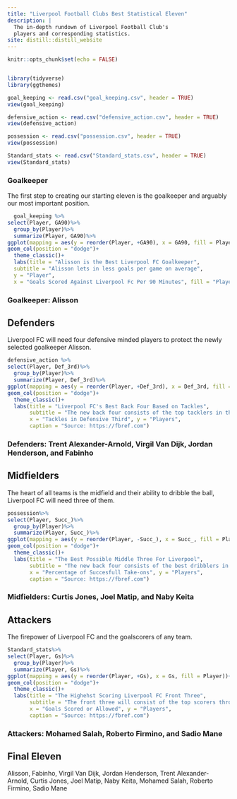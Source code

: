 ```yaml
---
title: "Liverpool Football Clubs Best Statistical Eleven"
description: |
  The in-depth rundown of Liverpool Football Club's
  players and corresponding statistics.
site: distill::distill_website
---
```


```r
knitr::opts_chunk$set(echo = FALSE)


library(tidyverse)
library(ggthemes)

goal_keeping <- read.csv("goal_keeping.csv", header = TRUE)
view(goal_keeping)

defensive_action <- read.csv("defensive_action.csv", header = TRUE)
view(defensive_action)

possession <- read.csv("possession.csv", header = TRUE)
view(possession)

Standard_stats <- read.csv("Standard_stats.csv", header = TRUE)
view(Standard_stats)
```

###  Goalkeeper
The first step to creating our starting eleven is the goalkeeper and arguably our most important position.  

```r

  goal_keeping %>%
select(Player, GA90)%>%
  group_by(Player)%>%
  summarize(Player, GA90)%>%
ggplot(mapping = aes(y = reorder(Player, +GA90), x = GA90, fill = Player))+
geom_col(position = "dodge")+
  theme_classic()+
  labs(title = "Alisson is the Best Liverpool FC Goalkeeper", 
  subtitle = "Alisson lets in less goals per game on average", 
  y = "Player", 
  x = "Goals Scored Against Liverpool Fc Per 90 Minutes", fill = "Player", caption = "Source: https://fbref.com")
```
###  Goalkeeper: Alisson

##  Defenders
Liverpool FC will need four defensive minded players to protect the newly selected goalkeeper Alisson.  

```r
defensive_action %>%
select(Player, Def_3rd)%>%
  group_by(Player)%>%
  summarize(Player, Def_3rd)%>%
ggplot(mapping = aes(y = reorder(Player, +Def_3rd), x = Def_3rd, fill = Player))+
geom_col(position = "dodge")+
  theme_classic()+
  labs(title = "Liverpool FC's Best Back Four Based on Tackles", 
       subtitle = "The new back four consists of the top tacklers in the defensive third", 
       x = "Tackles in Defensive Third", y = "Players", 
       caption = "Source: https://fbref.com")
```
###  Defenders: Trent Alexander-Arnold, Virgil Van Dijk, Jordan Henderson, and Fabinho


##  Midfielders
The heart of all teams is the midfield and their ability to dribble the ball, Liverpool FC will need three of them.

```r
possession%>%
select(Player, Succ_)%>%
  group_by(Player)%>%
  summarize(Player, Succ_)%>%
ggplot(mapping = aes(y = reorder(Player, -Succ_), x = Succ_, fill = Player))+
geom_col(position = "dodge")+
  theme_classic()+
  labs(title = "The Best Possible Middle Three For Liverpool", 
       subtitle = "The new back four consists of the best dribblers in the team", 
       x = "Percentage of Succesfull Take-ons", y = "Players", 
       caption = "Source: https://fbref.com")
```
###  Midfielders: Curtis Jones, Joel Matip, and Naby Keita

##  Attackers
The firepower of Liverpool FC and the goalscorers of any team.

```r
Standard_stats%>%
select(Player, Gs)%>%
  group_by(Player)%>%
  summarize(Player, Gs)%>%
ggplot(mapping = aes(y = reorder(Player, +Gs), x = Gs, fill = Player))+
geom_col(position = "dodge")+
  theme_classic()+
  labs(title = "The Highehst Scoring Liverpool FC Front Three", 
       subtitle = "The front three will consist of the top scorers throughout the season", 
       x = "Goals Scored or Allowed", y = "Players", 
       caption = "Source: https://fbref.com")
```
###  Attackers: Mohamed Salah, Roberto Firmino, and Sadio Mane

##  Final Eleven

Alisson,
Fabinho,   Virgil Van Dijk,   Jordan Henderson,    Trent Alexander-Arnold,
Curtis Jones,    Joel Matip,    Naby Keita,
Mohamed Salah,   Roberto Firmino,   Sadio Mane


              



